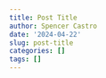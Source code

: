 ```yaml
---
title: Post Title
author: Spencer Castro
date: '2024-04-22'
slug: post-title
categories: []
tags: []
---
```

